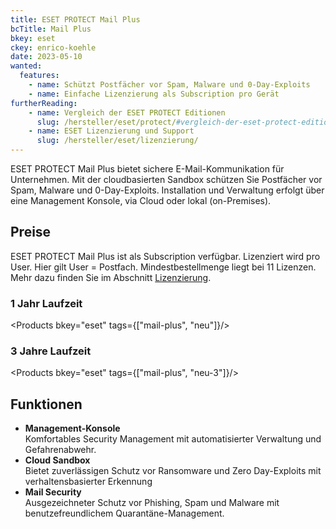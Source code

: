 ```yaml
---
title: ESET PROTECT Mail Plus
bcTitle: Mail Plus
bkey: eset
ckey: enrico-koehle
date: 2023-05-10
wanted:
  features:
    - name: Schützt Postfächer vor Spam, Malware und 0-Day-Exploits
    - name: Einfache Lizenzierung als Subscription pro Gerät
furtherReading:
    - name: Vergleich der ESET PROTECT Editionen
      slug: /hersteller/eset/protect/#vergleich-der-eset-protect-editionen
    - name: ESET Lizenzierung und Support
      slug: /hersteller/eset/lizenzierung/
---
```




<Intro>

ESET PROTECT Mail Plus bietet sichere E-Mail-Kommunikation für Unternehmen. Mit der cloudbasierten Sandbox schützen Sie Postfächer vor Spam, Malware und 0-Day-Exploits. Installation und Verwaltung erfolgt über eine Management Konsole, via Cloud oder lokal (on-Premises).


</Intro>

<TOC />


## Preise

ESET PROTECT Mail Plus ist als Subscription verfügbar. Lizenziert wird pro User. Hier gilt User = Postfach. Mindestbestellmenge liegt bei 11 Lizenzen. Mehr dazu finden Sie im Abschnitt [Lizenzierung](/hersteller/eset/lizenzierung/).

### 1 Jahr Laufzeit

<Products bkey="eset" tags={["mail-plus", "neu"]}/>


### 3 Jahre Laufzeit

<Products bkey="eset" tags={["mail-plus", "neu-3"]}/>


## Funktionen


- **Management-Konsole**<br />
Komfortables Security Management mit automatisierter Verwaltung und Gefahrenabwehr.
- **Cloud Sandbox**<br />
Bietet zuverlässigen Schutz vor Ransomware und Zero Day-Exploits mit verhaltensbasierter Erkennung
- **Mail Security**<br />
Ausgezeichneter Schutz vor Phishing, Spam und Malware mit benutzefreundlichem Quarantäne-Management.
